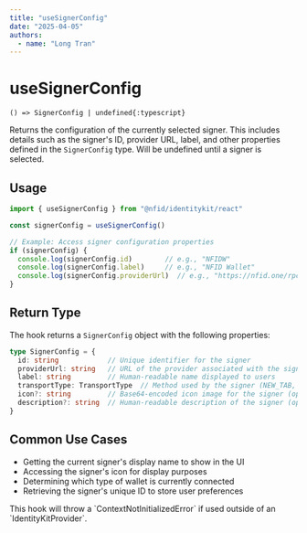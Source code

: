 ```yaml
---
title: "useSignerConfig"
date: "2025-04-05"
authors:
  - name: "Long Tran"
---
```



# useSignerConfig

`() => SignerConfig | undefined{:typescript}`

Returns the configuration of the currently selected signer. This includes details such as the signer's ID, provider URL, label, and other properties defined in the `SignerConfig` type. Will be undefined until a signer is selected.

## Usage

```typescript
import { useSignerConfig } from "@nfid/identitykit/react"

const signerConfig = useSignerConfig()

// Example: Access signer configuration properties
if (signerConfig) {
  console.log(signerConfig.id)        // e.g., "NFIDW"
  console.log(signerConfig.label)     // e.g., "NFID Wallet"
  console.log(signerConfig.providerUrl)  // e.g., "https://nfid.one/rpc"
}
```

## Return Type

The hook returns a `SignerConfig` object with the following properties:

```typescript
type SignerConfig = {
  id: string            // Unique identifier for the signer
  providerUrl: string   // URL of the provider associated with the signer
  label: string         // Human-readable name displayed to users
  transportType: TransportType  // Method used by the signer (NEW_TAB, EXTENSION, etc.)
  icon?: string         // Base64-encoded icon image for the signer (optional)
  description?: string  // Human-readable description of the signer (optional)
}
```

## Common Use Cases

- Getting the current signer's display name to show in the UI
- Accessing the signer's icon for display purposes
- Determining which type of wallet is currently connected
- Retrieving the signer's unique ID to store user preferences

<Callout type="warning" emoji="⚠️">
  This hook will throw a `ContextNotInitializedError` if used outside of an `IdentityKitProvider`.
</Callout>
